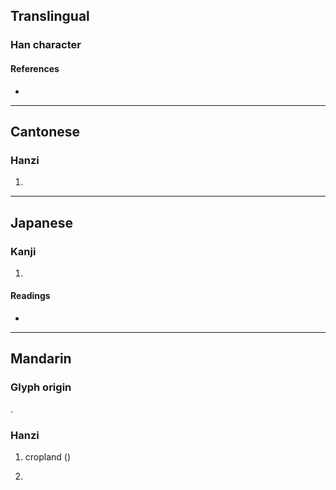 {{character info/new}}
==Translingual==

===Han character===
{{Han char|rn=102|rad=田|as=04|sn=9|four=61047|canj=WHE|ids=⿰田反}}

====References====
* {{Han ref|kx=0760.100|dkj=21767|dj=1170.040|hdz=42533.100|uh=7548|ud=30024|bh=CFDB|bd=53211}}

----

==Cantonese==

===Hanzi===
{{yue-hanzi|jyut=faan3|y=faan3}}

# {{defn|lang=yue|sort=田04}}

----

==Japanese==

===Kanji===
{{ja-kanji|grade=|rs=田04}}

# {{defn|lang=ja|sort=田04}}

====Readings====
* {{ja-readings|on=[[はん]] (han), [[ほん]] (hon)|kun=|nanori=}}

----

==Mandarin==
===Glyph origin===
{{Han etym}}
{{Han compound|田|反|c1=s|c2=p|t1=field|ls=psc}}.
===Hanzi===
{{cmn-hanzi|pin=[[fàn]] ([[fan4]])|wg=fan<sup>4</sup>}}

# {{lb|zh|dialect}} cropland ({{n-g|commonly used in location names}})
# {{zh-classifier|large fields}}